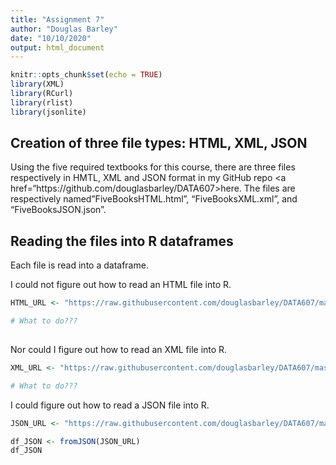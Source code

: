 ```yaml
---
title: "Assignment 7"
author: "Douglas Barley"
date: "10/10/2020"
output: html_document
---
```


```r
knitr::opts_chunk$set(echo = TRUE)
library(XML)
library(RCurl)
library(rlist)
library(jsonlite)
```

## Creation of three file types: HTML, XML, JSON

Using the five required textbooks for this course, there are three files respectively in HMTL, XML and JSON format in my GitHub repo <a href="https://github.com/douglasbarley/DATA607>here<a>. The files are respectively named "FiveBooksHTML.html", "FiveBooksXML.xml", and "FiveBooksJSON.json".


## Reading the files into R dataframes

Each file is read into a dataframe.

I could not figure out how to read an HTML file into R.

```r

HTML_URL <- "https://raw.githubusercontent.com/douglasbarley/DATA607/master/FiveBooksHTML.html"

# What to do???
  
```

Nor could I figure out how to read an XML file into R.

```r
XML_URL <- "https://raw.githubusercontent.com/douglasbarley/DATA607/master/FiveBooksXML.xml"

# What to do???

```

I could figure out how to read a JSON file into R.

```r
JSON_URL <- "https://raw.githubusercontent.com/douglasbarley/DATA607/master/FiveBooksJSON.json"

df_JSON <- fromJSON(JSON_URL)
df_JSON
```

